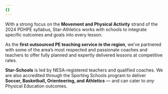 ```yaml
---
{}
---
```

With a strong focus on the **Movement and Physical Activity** strand of the 2024 PDHPE syllabus, Star-Athletics works with schools to integrate specific outcomes and goals into every lesson.

As the **first outsourced PE teaching service in the region**, we’ve partnered with some of the area’s most respected and passionate coaches and teachers to offer fully planned and expertly delivered lessons at competitive rates.

**Star-Schools** is led by NESA-registered teachers and qualified coaches. We are also accredited through the Sporting Schools program to deliver **Soccer, Basketball, Orienteering, and Athletics** — and can cater to *any* Physical Education outcomes.
